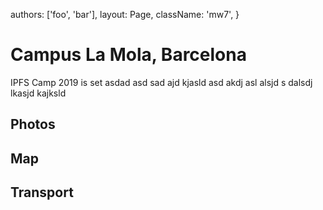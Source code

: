


  authors: ['foo', 'bar'],
  layout: Page,
  className: 'mw7',
}

# Campus La Mola, Barcelona

IPFS Camp 2019 is set asdad asd sad ajd kjasld asd akdj asl alsjd s dalsdj lkasjd kajksld

## Photos

<CFGallery />

## Map

## Transport
